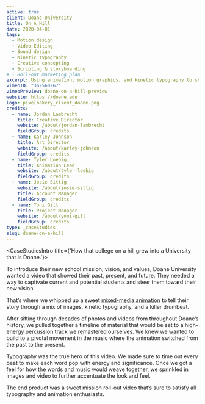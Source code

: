 ```yaml
---
active: true
client: Doane University
title: On A Hill
date: 2020-04-01
tags:
  - Motion design
  - Video Editing
  - Sound design
  - Kinetic typography
  - Creative concepting
  - Scripting & storyboarding
# - Roll-out marketing plan
excerpt: Using animation, motion graphics, and kinetic typography to showcase how the history of Doane planted a seed that has grown into a new mission.
vimeoID: "362560267"
vimeoPreview: doane-on-a-hill-preview
website: https://doane.edu
logo: pixelbakery_client_doane.png
credits:
  - name: Jordan Lambrecht
    title: Creative Director
    website: /about/jordan-lambrecht
    fieldGroup: credits
  - name: Karley Johnson
    title: Art Director
    website: /about/karley-johnson
    fieldGroup: credits
  - name: Tyler Loebig
    title: Animation Lead
    website: /about/tyler-loebig
    fieldGroup: credits
  - name: Josie Sittig
    website: /about/josie-sittig
    title: Account Manager
    fieldGroup: credits
  - name: Yoni Gill
    title: Project Manager
    website: /about/yoni-gill
    fieldGroup: credits
type: _caseStudies
slug: doane-on-a-hill
---
```


<CaseStudiesIntro title={'How that college on a hill grew into a University that is Doane.'}>

To introduce their new school mission, vision, and values, Doane University wanted a video that showed their past, present, and future. They needed a way to captivate current and potential students and steer them toward their new vision.

That’s where we whipped up a sweet [mixed-media animation](/services/animation) to tell their story through a mix of images, kinetic typography, and a killer drumbeat.

</CaseStudiesIntro>
<CaseStudiesDescription textColor={'cream'} bgColor={'pink-lighter'} headerColor={'pink'} header={'Process'}>

After sifting through decades of photos and videos from throughout Doane’s history, we pulled together a timeline of material that would be set to a high-energy percussion track we remastered ourselves. We knew we wanted to build to a pivotal movement in the music where the animation switched from the past to the present.

Typography was the true hero of this video. We made sure to time out every beat to make each word pop with energy and significance. Once we got a feel for how the words and music would weave together, we sprinkled in images and video to further accentuate the look and feel.

The end product was a sweet mission roll-out video that’s sure to satisfy all typography and animation enthusiasts.

</CaseStudiesDescription>
